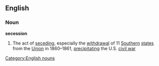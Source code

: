 ==English==
===Noun===
'''secession'''
#The act of [[secede|seceding]], especially the [[withdrawal]] of 11 [[Southern]] [[states]] from the [[Union]] in 1860–1861, [[precipitate|precipitating]] the U.S. [[civil war]]
[[Category:English nouns]]